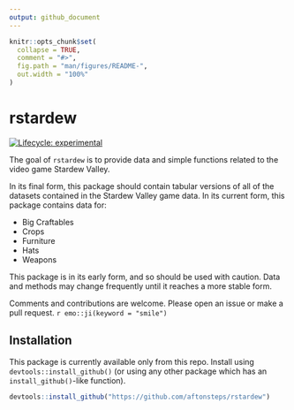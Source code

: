 ```yaml
---
output: github_document
---
```


<!-- README.md is generated from README.Rmd. Please edit that file -->

```r
knitr::opts_chunk$set(
  collapse = TRUE,
  comment = "#>",
  fig.path = "man/figures/README-",
  out.width = "100%"
)
```

# rstardew

<!-- badges: start -->
[![Lifecycle: experimental](https://img.shields.io/badge/lifecycle-experimental-orange.svg)](https://www.tidyverse.org/lifecycle/#experimental)
<!-- badges: end -->

The goal of `rstardew` is to provide data and simple functions related to the video game Stardew Valley. 

In its final form, this package should contain tabular versions of all of the datasets contained in the Stardew Valley game data. In its current form, this package contains data for:

- Big Craftables
- Crops
- Furniture
- Hats
- Weapons

This package is in its early form, and so should be used with caution. Data and methods may change frequently until it reaches a more stable form.

Comments and contributions are welcome. Please open an issue or make a pull request. `r emo::ji(keyword = "smile")`

## Installation

This package is currently available only from this repo. Install using `devtools::install_github()` (or using any other package which has an `install_github()`-like function).

``` r
devtools::install_github("https://github.com/aftonsteps/rstardew")
```
